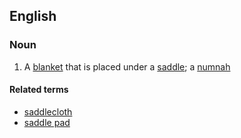 ==English==

===Noun===
{{en-noun}}
{{wikipedia}}

# A [[blanket]] that is placed under a [[saddle]]; a [[numnah]]

====Related terms====
*[[saddlecloth]]
*[[saddle pad]]